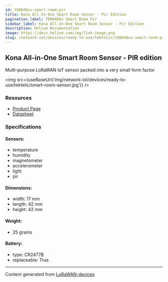 ```yaml
---
id: t00048xx-smart-room-pir
title: Kona All-In-One Smart Room Sensor - Pir Edition
pagination_label: T00048Xx Smart Room Pir
sidebar_label: Kona All-In-One Smart Room Sensor - Pir Edition
description: Helium Documentation
image: https://docs.helium.com/img/link-image.png
slug: /network-iot/devices/ready-to-use/tektelic/t00048xx-smart-room-pir
---
```



## Kona All-in-One Smart Room Sensor - PIR edition

Multi-purpose LoRaWAN IoT sensor packed into a very small form factor

<img src={useBaseUrl('img/network-iot/devices/ready-to-use/tektelic/smart-room-sensor.jpg')} />

### Resources

- [Product Page](https://tektelic.com/catalog/smart-room-lorawan-sensor-pir)
- [Datasheet](https://tektelic.com/public/uploads/Brochures/Smart%20Room%20Sensor.pdf)

### Specifications

#### Sensors:

- temperature
- humidity
- magnetometer
- accelerometer
- light
- pir

#### Dimensions:

- width: 17 mm
- length: 42 mm
- height: 42 mm

#### Weight:

- 25 grams

#### Battery:

- type: CR2477B
- replaceable: True

---

Content generated from [LoRaWAN-devices](https://github.com/TheThingsNetwork/lorawan-devices)
